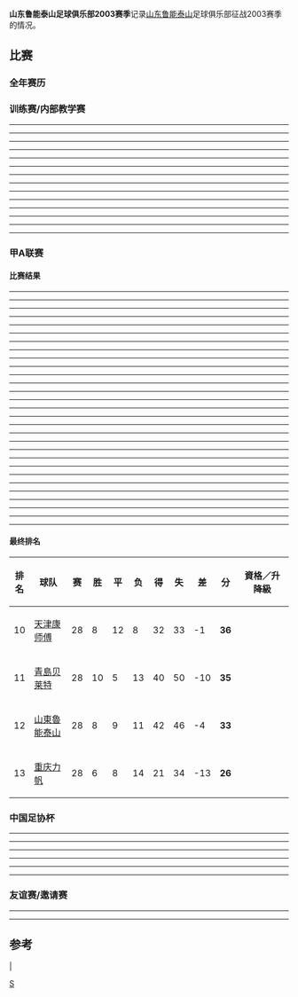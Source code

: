 '''山东鲁能泰山足球俱乐部2003赛季'''记录[[山东鲁能泰山|山东鲁能泰山]]足球俱乐部征战2003赛季的情况。
==比赛==
===全年赛历===
{{山东鲁能泰山2003赛季完全赛历}}
===训练赛/内部教学赛===
----
{{footballbox | bg = #ccffcc | date = 2003-01-18 
| team1 = 山东鲁能泰山 {{flagicon|CHN}} | score = 1 - 0 | team2 = {{flagicon|JPN}} 日本联队 
| goals1 = [[刘金东|刘金东]] {{goal|}} | goals2 = | stadium = {{flagicon|CHN}} [[昆明|昆明]]海埂足球基地 | attendance = | referee = }}
----
{{footballbox | bg = #ffffcc | date = 2003-01-22 | team1 = 山东鲁能泰山 | score =	1 - 1 | team2 =	[[江苏舜天足球俱乐部|江苏舜天]] 
| goals1 = [[韩鹏|韩鹏]] {{goal|}} | goals2 = {{goal|}} | stadium = [[昆明|昆明]]海埂足球基地 | attendance = | referee = }}
----
{{footballbox | bg = #ffffcc | date = 2003-01-22 | team1 = 山东鲁能泰山 | score =	0 - 0 | team2 =	[[重庆力帆|重庆力帆]] 
| goals1 = | goals2 = | stadium = [[昆明|昆明]]海埂足球基地 | attendance = | referee = }}
----
{{footballbox | bg = #ffffcc | date = 2003-01-24 
| team1 = 山东鲁能泰山 {{flagicon|CHN}} | score = 1 - 1<br><small>提前终止 | team2 = {{flagicon|SIN}} [[新麒足球俱乐部|新麒]] 
| goals1 = [[孟垚|孟垚]] {{goal|}} | goals2 = {{goal|}} | stadium = {{flagicon|CHN}} [[昆明|昆明]]海埂足球基地<br>*因双方队员冲突而提前终止。| attendance = | referee = }}
----
{{footballbox | bg = #ffcccc | date = 2003-01-26 | team1 = 山东鲁能泰山 | score =	2 - 4 | team2 =	[[青岛贝莱特|青岛贝莱特]] 
| goals1 = {{goal|}}<br>{{goal|}} | goals2 = {{goal|}}<br>{{goal|}}<br>{{goal|}}<br>{{goal|}} 
| stadium = [[昆明|昆明]]海埂足球基地 | attendance = | referee = }}
----
{{footballbox | bg = #ccffcc | date = 2003-02-08 | team1 = 山东鲁能泰山 | score =	2 - 1 | team2 =	[[成都五牛|成都太和]] 
| goals1 = [[孟垚|孟垚]] {{goal|}}<br>[[尼古拉斯·韦德克|尼古拉斯·韦德克]] {{goal|}} | goals2 = {{goal|p}} 
| stadium = [[成都|成都]]毛家湾足球基地 | attendance = | referee = }}
----
{{footballbox | bg = #ccffcc | date = 2003-02-15 | team1 = 山东鲁能泰山 | score =	2 - 1 | team2 =	[[长春亚泰|长春亚泰]] 
| goals1 = {{goal|}}<br>{{goal|}} | goals2 = {{goal|}} 
| stadium = [[成都|成都]]毛家湾足球基地 | attendance = | referee = }}
----
{{footballbox | bg = #ffffcc | date = 2003-02-16 | team1 = 山东鲁能泰山 | score =	1 - 1 | team2 =	[[长春亚泰|长春亚泰]] 
| goals1 = [[高树群|高树群]] {{goal|}} | goals2 = {{goal|}} 
| stadium = [[成都|成都]]毛家湾足球基地 | attendance = | referee = }}
----
{{footballbox | bg = #ffffcc | date = 2003-02-18 | team1 = 山东鲁能泰山 | score =	2 - 2 | team2 =	[[辽宁|辽宁]] 
| goals1 = {{goal|}}<br>{{goal|}} | goals2 = {{goal|}} 马克·托梅拉<br>{{goal|}} 尤罗科夫 
| stadium = [[成都|成都]] | attendance = | referee = }}
----
{{footballbox | bg = #ccffcc | date = 2003-08-31 | team1 = 山东鲁能泰山 | score =	3 - 0 | team2 =	[[青岛海利丰|青岛海利丰]] 
| goals1 = [[尼古拉斯·韦德克|尼古拉斯·韦德克]] {{goal|}}<br>[[舒畅|舒畅]] {{goal|}}<br>[[尼古拉斯·韦德克|尼古拉斯·韦德克]] {{goal|}} | goals2 = | stadium = [[潍坊|潍坊]] | attendance = | referee = }}
----
{{footballbox | bg = #ffffcc | date = 2003-09-03 | team1 = 山东鲁能泰山 | score =	3 - 3 | team2 =	[[长春亚泰|长春亚泰]] 
| goals1 = [[王永珀|王永珀]] {{goal|}}<br>[[尼古拉斯·韦德克|尼古拉斯·韦德克]] {{goal|p}}<br>[[尼古拉斯·韦德克|尼古拉斯·韦德克]] {{goal|}} | goals2 = {{goal|}}<br>{{goal|}}<br>{{goal|}} | stadium = [[潍坊|潍坊]] | attendance = | referee = }}
----
{{footballbox | bg = #ffffcc | date = 2003-09-10 | team1 = 山东鲁能泰山 | score =	2 - 2 | team2 =	[[北京现代|北京现代]] 
| goals1 = [[宋黎辉|宋黎辉]] {{goal|9}}<br>{{goal|}} | goals2 = {{goal|20}} 安德烈<br>{{goal|30|p}} 安德烈 | stadium = [[潍坊|潍坊]] | attendance = | referee = }}
----
{{footballbox | bg = #ffffcc  | date =	2003-09-14	  | team1 = 山东鲁能泰山 {{flagicon|CHN}} | score = 3 - 3	| team2 = {{flagicon|KOR}} [[培材大学|培材大学]] | goals1 = [[宋黎辉|宋黎辉]] {{goal|32}}<br>[[谢尔盖·基里亚科夫|基里亚科夫]] {{goal|34}}<br>[[张树栋|张树栋]] {{goal|90|p}} | goals2 = {{goal|21|og}} [[苑维玮|苑维玮]]<br>{{goal|48}}<br>{{goal|81}} | stadium = {{flagicon|CHN}} [[烟台|烟台]]  | attendance =  | referee = }}
----

===甲A联赛===
====比赛结果====
----
{{footballbox | bg = #ffffcc  | date =	第 01 轮<br>2003-03-16	  | team1 =	山东鲁能泰山	  | score =	2 - 2	  | team2 =	[[云南红塔|云南红塔]]	  | goals1 = [[李霄鹏|李霄鹏]] {{goal|20}}<br>[[佐兰·坎帕拉|佐兰·坎帕拉]] {{goal|86}} | goals2 = {{goal|12}} [[朱广辉|朱广辉]]<br>{{goal|44}} 卡诺比奥 | stadium = [[山东省体育中心|山东省体育中心]]  | attendance =  | referee = }}
----
{{footballbox | bg = #ccffcc  | date =	第 02 轮<br>2003-03-23	  | team1 =	[[天津康师傅|天津康师傅]]	  | score =	1 - 2	  | team2 =	山东鲁能泰山	  | goals1 = [[于根伟|于根伟]] {{goal|28}} | goals2 = {{goal|73}} [[谢尔盖·纳格尼亚克|谢尔盖·纳格尼亚克]]<br>{{goal|82}} [[韩鹏|韩鹏]] | stadium = [[天津|天津]][[民园体育场|民园体育场]]  | attendance =  | referee = }}
----
{{footballbox | bg = #ffcccc  | date =	第 03 轮<br>2003-03-26	  | team1 =	山东鲁能泰山	  | score =	1 - 3	  | team2 =	[[青岛贝莱特|青岛贝莱特]]	  | goals1 = [[谢尔盖·基里亚科夫|基里亚科夫]] {{goal|90}} | goals2 = {{goal|4}} 佩特洛维奇<br>{{goal|21}} 乌克亚<br>{{goal|62}} [[曲波|曲波]] | stadium = [[山东省体育中心|山东省体育中心]]  | attendance =  | referee = }}
----
{{footballbox | bg = #ffcccc  | date =	第 04 轮<br>2003-03-30	  | team1 =	[[重庆力帆|重庆力帆]]	  | score =	1 - 0	  | team2 =	山东鲁能泰山	  | goals1 = [[施巴斯坦·高贝利|高贝利]] {{goal|66}} | goals2 =  | stadium = [[重庆|重庆]][[大田湾体育场|大田湾体育场]]  | attendance =  | referee = }}
----
{{footballbox | bg = #ccffcc  | date =	第 05 轮<br>2003-04-05	  | team1 =	山东鲁能泰山	  | score =	2 - 1	  | team2 =	[[上海中远|上海中远]]	  | goals1 = [[宋黎辉|宋黎辉]] {{goal|5}}<br>[[谢尔盖·基里亚科夫|基里亚科夫]] {{goal|9}} | goals2 = {{goal|85}} [[内尔松·奎瓦斯|内尔松·奎瓦斯]] | stadium = [[山东省体育中心|山东省体育中心]]  | attendance =  | referee = }}
----
{{footballbox | bg = #ffffcc  | date =	第 06 轮<br>2003-04-09	  | team1 =	[[八一湘潭|八一湘潭]]	  | score =	0 - 0	  | team2 =	山东鲁能泰山	  | goals1 =  | goals2 =  | stadium = [[湘潭体育中心|湘潭体育中心]]  | attendance =  | referee = }}
----
{{footballbox | bg = #ffffcc  | date =	第 08 轮<br>2003-07-06	  | team1 =	山东鲁能泰山	  | score =	0 - 0	  | team2 =	[[北京现代|北京现代]]	  | goals1 =  | goals2 =  | stadium = [[山东省体育中心|山东省体育中心]]  | attendance =  | referee = }}
----
{{footballbox | bg = #ffffcc  | date =	第 09 轮<br>2003-07-13	  | team1 =	[[陕西国力|陕西国力]]	  | score =	3 - 3	  | team2 =	山东鲁能泰山	  | goals1 = [[朱永胜|朱永胜]] {{goal|34}}<br>[[朱永胜|朱永胜]] {{goal|63}}<br>雷纳托·金 {{goal|65}} | goals2 = {{goal|16}} [[李霄鹏|李霄鹏]]<br>{{goal|22}} [[舒畅|舒畅]]<br>{{goal|81}} [[尼古拉斯·韦德克|尼古拉斯·韦德克]] | stadium = [[陕西省体育场|陕西省体育场]]  | attendance =  | referee = }}
----
{{footballbox | bg = #ffcccc  | date =	第 10 轮<br>2003-07-16	  | team1 =	山东鲁能泰山	  | score =	0 - 2	  | team2 =	[[深圳健力宝|深圳健力宝]]	  | goals1 =  | goals2 = {{goal|75}} [[李毅|李毅]]<br>{{goal|90}} [[郑智|郑智]] | stadium = [[山东省体育中心|山东省体育中心]]  | attendance =  | referee = }}
----
{{footballbox | bg = #ffffcc  | date =	第 11 轮<br>2003-07-20	  | team1 =	[[大连实德|大连实德]]	  | score =	1 - 1	  | team2 =	山东鲁能泰山	  | goals1 = [[郝海东|郝海东]] {{goal|46}} | goals2 = {{goal|48}} [[邓程|邓程]] | stadium = [[大连人民体育场|大连人民体育场]]  | attendance =  | referee = }}
----
{{footballbox | bg = #ccffcc  | date =	第 12 轮<br>2003-07-27	  | team1 =	山东鲁能泰山	  | score =	2 - 0	  | team2 =	[[上海申花|上海申花]]	  | goals1 = [[尼古拉斯·韦德克|尼古拉斯·韦德克]] {{goal|58}}<br>[[尼古拉斯·韦德克|尼古拉斯·韦德克]] {{goal|72}} | goals2 =  | stadium = [[山东省体育中心|山东省体育中心]]  | attendance =  | referee = }}
----
{{footballbox | bg = #ffcccc  | date =	第 13 轮<br>2003-07-31	  | team1 =	[[沈阳金德|沈阳金德]]	  | score =	2 - 1	  | team2 =	山东鲁能泰山	  | goals1 = [[夸梅·阿尤|夸梅·阿尤]] {{goal|38}}<br>拉比尼奥 {{goal|78}} | goals2 = {{goal|3}} [[周海滨|周海滨]] | stadium = [[沈阳|沈阳]][[五里河体育场|五里河体育场]]  | attendance =  | referee = }}
----
{{footballbox | bg = #ccffcc  | date =	第 14 轮<br>2003-08-03	  | team1 =	山东鲁能泰山	  | score =	3 - 1	  | team2 =	[[四川冠城|四川冠城]]	  | goals1 = [[谢尔盖·基里亚科夫|基里亚科夫]] {{goal|22}}<br>[[谢尔盖·基里亚科夫|基里亚科夫]] {{goal|45}}<br>[[谢尔盖·基里亚科夫|基里亚科夫]] {{goal|46}} | goals2 = {{goal|28}} [[汪嵩|汪嵩]] | stadium = [[山东省体育中心|山东省体育中心]]  | attendance =  | referee = }}
----
{{footballbox | bg = #ffcccc  | date =	第 15 轮<br>2003-08-09	  | team1 =	[[辽宁|辽宁中顺]]	  | score =	2 - 0	  | team2 =	山东鲁能泰山	  | goals1 = [[徐亮|徐亮]] {{goal|1}}<br>[[王新欣|王新欣]] {{goal|51}} | goals2 =  | stadium = [[抚顺雷锋体育场|抚顺雷锋体育场]]  | attendance =  | referee = }}
----
{{footballbox | bg = #ffcccc  | date =	第 16 轮<br>2003-09-21	  | team1 =	[[云南红塔|云南红塔]]	  | score =	1 - 0	  | team2 =	山东鲁能泰山	  | goals1 = [[范云|范云]] {{goal|14}} | goals2 =  | stadium = [[昆明拓东体育场|昆明拓东体育场]]  | attendance =  | referee = }}
----
{{footballbox | bg = #ccffcc  | date =	第 17 轮<br>2003-09-24	  | team1 =	山东鲁能泰山	  | score =	3 - 1	  | team2 =	[[天津康师傅|天津康师傅]]	  | goals1 = [[宋黎辉|宋黎辉]] {{goal|20}}<br>[[尼古拉斯·韦德克|尼古拉斯·韦德克]] {{goal|77}}<br>[[李霄鹏|李霄鹏]] {{goal|83|p}} | goals2 = {{goal|76}} [[张烁|张烁]] | stadium = [[山东省体育中心|山东省体育中心]]  | attendance =  | referee = }}
----
{{footballbox | bg = #ccffcc  | date =	第 18 轮<br>2003-10-05	  | team1 =	[[青岛贝莱特|青岛贝莱特]]	  | score =	1 - 2	  | team2 =	山东鲁能泰山	  | goals1 = [[高明|高明]] {{goal|47}} | goals2 = {{goal|14|og}} [[周新|周新]]<br>{{goal|20}} [[宋黎辉|宋黎辉]] | stadium = [[青岛|青岛]]颐中体育中心  | attendance =  | referee = }}
----
{{footballbox | bg = #ffffcc  | date =	第 19 轮<br>2003-10-12	  | team1 =	山东鲁能泰山	  | score =	1 - 1	  | team2 =	[[重庆力帆|重庆力帆]]	  | goals1 = [[舒畅|舒畅]] {{goal|90}} | goals2 = {{goal|4}} [[李国旭|李国旭]] | stadium = [[山东省体育中心|山东省体育中心]]  | attendance =  | referee = }}
----
{{footballbox | bg = #ffffcc  | date =	第 20 轮<br>2003-10-15	  | team1 =	[[上海国际|上海国际]]	  | score =	0 - 0	  | team2 =	山东鲁能泰山	  | goals1 =  | goals2 =  | stadium = [[上海体育场|上海体育场]]  | attendance =  | referee = }}
----
{{footballbox | bg = #ccffcc  | date =	第 21 轮<br>2003-10-19	  | team1 =	山东鲁能泰山	  | score =	2 - 1	  | team2 =	[[八一湘潭|八一湘潭]]	  | goals1 = [[尼古拉斯·韦德克|尼古拉斯·韦德克]] {{goal|26}}<br>[[刘金东|刘金东]] {{goal|55}} | goals2 = {{goal|56}} [[徐宁|徐宁]] | stadium = [[山东省体育中心|山东省体育中心]]  | attendance =  | referee = }}
----
{{footballbox | bg = #ffcccc  | date =	第 23 轮<br>2003-10-29	  | team1 =	[[北京现代|北京现代]]	  | score =	3 - 2	  | team2 =	山东鲁能泰山	  | goals1 = [[基斯迪恩·科内塞|科内塞]] {{goal|22}}<br>[[杨璞|杨璞]] {{goal|51}}<br>[[基斯迪恩·科内塞|科内塞]] {{goal|56}} | goals2 = {{goal|78}} [[谢尔盖·纳格尼亚克|谢尔盖·纳格尼亚克]]<br>{{goal|80}} [[谢尔盖·基里亚科夫|基里亚科夫]] | stadium = [[北京|北京]][[工人体育场|工人体育场]]  | attendance =  | referee = }}
----
{{footballbox | bg = #ccffcc  | date =	第 24 轮<br>2003-11-02	  | team1 =	山东鲁能泰山	  | score =	4 - 2	  | team2 =	[[陕西国力|陕西国力]]	  | goals1 = [[谢尔盖·基里亚科夫|基里亚科夫]] {{goal|5}}<br>[[宋黎辉|宋黎辉]] {{goal|18}}<br>[[尼古拉斯·韦德克|尼古拉斯·韦德克]] {{goal|28}}<br>[[宋黎辉|宋黎辉]] {{goal|54}} | goals2 = {{goal|31}} [[黄磊|黄磊]]<br>{{goal|32}} 雷纳托·金 | stadium = [[山东省体育中心|山东省体育中心]]  | attendance =  | referee = }}
----
{{footballbox | bg = #ffffcc  | date =	第 25 轮<br>2003-11-09	  | team1 =	[[深圳健力宝|深圳健力宝]]	  | score =	2 - 2	  | team2 =	山东鲁能泰山	  | goals1 = [[李毅|李毅]] {{goal|10|p}}<br>[[李玮锋|李玮锋]] {{goal|19}} | goals2 = {{goal|16|p}} [[尼古拉斯·韦德克|尼古拉斯·韦德克]]<br>{{goal|49}} [[刘金东|刘金东]] | stadium = [[深圳市体育场|深圳市体育场]]  | attendance =  | referee = }}
----
{{footballbox | bg = #ffcccc  | date =	第 26 轮<br>2003-11-12	  | team1 =	山东鲁能泰山	  | score =	1 - 2	  | team2 =	[[大连实德|大连实德]]	  | goals1 = [[宋黎辉|宋黎辉]] {{goal|9}} | goals2 = {{goal|7}} [[王鹏|王鹏]]<br>{{goal|24}} [[王圣|王圣]] | stadium = [[山东省体育中心|山东省体育中心]]  | attendance =  | referee = }}
----
{{footballbox | bg = #ffcccc  | date =	第 27 轮<br>2003-11-15	  | team1 =	[[上海申花|上海申花]]	  | score =	4 - 2	  | team2 =	山东鲁能泰山	  | goals1 = [[德扬·佩特科维奇|德扬·佩特科维奇]] {{goal|45}}<br>[[孙祥|孙祥]] {{goal|48}}<br>[[曲圣卿|曲圣卿]] {{goal|69}}<br>[[德扬·佩特科维奇|德扬·佩特科维奇]] {{goal|77}} | goals2 = {{goal|37}} [[邓程|邓程]]<br>{{goal|89|p}} [[谢尔盖·基里亚科夫|基里亚科夫]] | stadium = [[上海|上海]][[虹口足球场|虹口足球场]]  | attendance =  | referee = }}
----
{{footballbox | bg = #ffcccc  | date =	第 28 轮<br>2003-11-22	  | team1 =	山东鲁能泰山	  | score =	1 - 3	  | team2 =	[[沈阳金德|沈阳金德]]	  | goals1 = [[谢尔盖·纳格尼亚克|谢尔盖·纳格尼亚克]] {{goal|70}} | goals2 = {{goal|24}} [[胡云峰|胡云峰]]<br>{{goal|62}} [[胡云峰|胡云峰]]<br>{{goal|90}} [[夸梅·阿尤|夸梅·阿尤]] | stadium = [[山东省体育中心|山东省体育中心]]  | attendance =  | referee = }}
----
{{footballbox | bg = #ffffcc  | date =	第 29 轮<br>2003-11-26	  | team1 =	[[四川冠城|四川冠城]]	  | score =	4 - 4	  | team2 =	山东鲁能泰山	  | goals1 = 丹尼尔·南斯科格 {{goal|19}}<br>丹尼尔·南斯科格 {{goal|28}}<br>阿里·帕拉西奥斯 {{goal|32}}<br>[[唐京|唐京]] {{goal|90}} | goals2 = {{goal|14}} [[宋黎辉|宋黎辉]]<br>{{goal|43}} [[舒畅|舒畅]]<br>{{goal|49}} [[刘金东|刘金东]]<br>{{goal|58}} [[韩鹏|韩鹏]] | stadium = [[成都体育中心|成都体育中心]]  | attendance =  | referee = }}
----
{{footballbox | bg = #ffcccc  | date =	第 30 轮<br>2003-11-30	  | team1 =	山东鲁能泰山	  | score =	1 - 2	  | team2 =	[[辽宁|辽宁中顺]]	  | goals1 = [[韩鹏|韩鹏]] {{goal|29}} | goals2 = {{goal|55}} [[陈洋|陈洋]]<br>{{goal|70}} 莱昂·雷比 | stadium = [[山东省体育中心|山东省体育中心]]  | attendance =  | referee = }}
----

====最终排名====
{| class="wikitable" style="text-align: center; width: 80%; font-size: 90%"
! style="width: 7%" | 排名
! style="width: 20%"| 球队
! style="width: 5%" | 赛
! style="width: 5%" | 胜
! style="width: 5%" | 平
! style="width: 5%" | 负
! style="width: 5%" | 得
! style="width: 5%" | 失
! style="width: 6%" | 差
! style="width: 6%" | 分
! style="width: 31%"| 資格／升降級
|-
|10||align="left"|[[天津泰達足球俱樂部|天津康师傅]]||28||8||12||8||32||33||-1||'''36'''||
|-
|11||align="left"|[[青島中能足球俱樂部|青島贝莱特]]||28||10||5||13||40||50||-10||'''35'''||
|- bgcolor=#FF946F
|12||align="left"|[[山東魯能泰山足球俱樂部|山東魯能泰山]]||28||8||9||11||42||46||-4||'''33'''||
|-
|13||align="left"|[[重庆力帆足球俱樂部|重庆力帆]]||28||6||8||14||21||34||-13||'''26'''||
|}

===中国足协杯===
----
{{footballbox | bg = #ccffcc  | date =第一轮小组赛<br>2003-03-01  | team1 =山东鲁能泰山  | score =1 - 0  | team2 =[[厦门蓝狮|厦门红狮]]  | goals1 = [[谢尔盖·纳格尼亚克|谢尔盖·纳格尼亚克]] {{goal|49}} | goals2 =  | stadium = [[肇庆|肇庆]]市体育场 | attendance =  | referee = }}
----
{{footballbox | bg = #ccffcc  | date =第一轮小组赛<br>2003-03-04  | team1 =[[哈尔滨兰格|哈尔滨兰格]]  | score =1 - 4  | team2 =山东鲁能泰山  | goals1 = [[朱艺|朱艺]] {{goal|48}} | goals2 = {{goal|13}} [[高尧|高尧]]<br>{{goal|75|p}} [[谢尔盖·纳格尼亚克|谢尔盖·纳格尼亚克]]<br>{{goal|78}} [[舒畅|舒畅]]<br>{{goal|82}} [[察可军|察可军]] | stadium = [[肇庆|肇庆]]市体育场 | attendance =  | referee = }}
----
{{footballbox | bg = #ffffcc  | date =第一轮小组赛<br>2003-03-07  | team1 =山东鲁能泰山  | score =0 - 0  | team2 =[[云南红塔|云南红塔]]  | goals1 =  | goals2 =  | stadium = [[肇庆|肇庆]]市体育场 | attendance =  | referee = }}
----
{{footballbox | bg = #ccffcc  | date =第二轮<br>2003-08-17  | team1 =[[陕西国力|陕西国力]]  | score =0 - 6  | team2 =山东鲁能泰山  | goals1 =  | goals2 = {{goal|4}} [[尼古拉斯·韦德克|尼古拉斯·韦德克]]<br>{{goal|7}} [[尼古拉斯·韦德克|尼古拉斯·韦德克]]<br>{{goal|32|p}} [[谢尔盖·纳格尼亚克|谢尔盖·纳格尼亚克]]<br>{{goal|33}} [[谢尔盖·基里亚科夫|基里亚科夫]]<br>{{goal|}} [[谢尔盖·基里亚科夫|基里亚科夫]]<br>{{goal|}} [[谢尔盖·纳格尼亚克|谢尔盖·纳格尼亚克]]  | stadium = [[大庆|大庆]]市体育场 | attendance =  | referee = }}
----
{{footballbox | bg = #ffffcc  | date =第三轮<br>2003-09-27  | team1 =[[重庆力帆|重庆力帆]]  | score =1 - 1<br>(加时赛)  | team2 =山东鲁能泰山  | goals1 = [[阿布德拉里·艾尔·哈吉|哈吉]] {{goal|88}} | goals2 = {{goal|33}} [[谢尔盖·纳格尼亚克|谢尔盖·纳格尼亚克]] 
|penalties1 = [[李国旭|李国旭]] {{pengoal}}<br>[[艾利施路·费利拿·马斯安奴|埃利泽乌]] {{pengoal}}<br>[[谢晖|谢晖]] {{pengoal}}<br>[[阿布德拉里·艾尔·哈吉|哈吉]] {{pengoal}}<br>[[张远杰|张远杰]] {{pengoal}}
|penaltyscore = 5 - 3
|penalties2 = {{pengoal}} [[舒畅|舒畅]]<br> {{pengoal}} [[宋黎辉|宋黎辉]]<br> {{penmiss}} [[周海滨|周海滨]]<br> {{pengoal}} [[矫喆|矫喆]] | stadium = [[齐齐哈尔|齐齐哈尔]]市体育场 | attendance =  | referee = }}
----

===友谊赛/邀请赛===
----
{{footballbox | bg = #ccffcc  | date =	中澳足球对抗赛<br>2003-09-07	  | team1 = 山东鲁能泰山 {{flagicon|CHN}} | score = 4 - 0	| team2 = {{flagicon|AUS}} 北部精神 | goals1 = [[尼古拉斯·韦德克|尼古拉斯·韦德克]] {{goal|16}}<br>[[宋黎辉|宋黎辉]] {{goal|19}}<br>[[王永珀|王永珀]] {{goal|64}}<br>[[王永珀|王永珀]] {{goal|72}} | goals2 = | stadium = {{flagicon|CHN}} [[烟台|烟台]]  | attendance =  | referee = }}
----

==参考==
{{2003年山东鲁能泰山名单}}

{{fb start}}
|{{山东鲁能泰山}}
{{甲A2003}}
{{fb end}}

[[Category:山东鲁能泰山|S]]